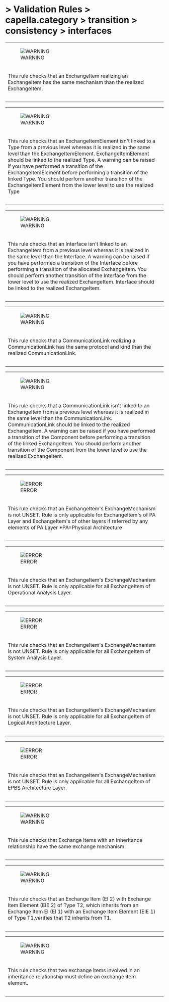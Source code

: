       
= > Validation Rules > capella.category > transition > consistency > interfaces =
            
{| border="1"
|-
|[[Image:Images/warning.gif|WARNING]]
|  
|-
|This rule checks that an ExchangeItem realizing an ExchangeItem has the same mechanism than the realized ExchangeItem. 
|-
|- 
|}            
{| border="1"
|-
|[[Image:Images/warning.gif|WARNING]]
|  
|-
|This rule checks that an ExchangeItemElement isn't linked to a Type from a previous level whereas it is realized in the same level than the ExchangeItemElement. ExchangeItemElement should be linked to the realized Type. A warning can be raised if you have performed a transition of the ExchangeItemElement before performing a transition of the linked Type. You should perform another transition of the ExchangeItemElement from the lower level to use the realized Type 
|-
|- 
|}            
{| border="1"
|-
|[[Image:Images/warning.gif|WARNING]]
|  
|-
|This rule checks that an Interface isn't linked to an ExchangeItem from a previous level whereas it is realized in the same level than the Interface. A warning can be raised if you have performed a transition of the Interface before performing a transition of the allocated ExchangeItem. You should perform another transition of the Interface from the lower level to use the realized ExchangeItem.  Interface should be linked to the realized ExchangeItem. 
|-
|- 
|}            
{| border="1"
|-
|[[Image:Images/warning.gif|WARNING]]
|  
|-
|This rule checks that a CommunicationLink realizing a CommunicationLink has the same protocol and kind than the realized CommunicationLink. 
|-
|- 
|}            
{| border="1"
|-
|[[Image:Images/warning.gif|WARNING]]
|  
|-
|This rule checks that a CommunicationLink isn't linked to an ExchangeItem from a previous level whereas it is realized in the same level than the CommunicationLink. CommunicationLink should be linked to the realized ExchangeItem. A warning can be raised if you have performed a transition of the Component before performing a transition of the linked ExchangeItem.  You should perform another transition of the Component from the lower level to use the realized ExchangeItem. 
|-
|- 
|}            
{| border="1"
|-
|[[Image:Images/error.gif|ERROR]]
|  
|-
|This rule checks that an ExchangeItem's ExchangeMechanism is not UNSET.  Rule is only applicable for ExchangeItem's of PA Layer and ExchangeItem's of other layers if referred by any elements of PA Layer  *PA=Physical Architecture 
|-
|- 
|}            
{| border="1"
|-
|[[Image:Images/error.gif|ERROR]]
|  
|-
|This rule checks that an ExchangeItem's ExchangeMechanism is not UNSET.  Rule is only applicable for all ExchangeItem of Operational Analysis Layer. 
|-
|- 
|}            
{| border="1"
|-
|[[Image:Images/error.gif|ERROR]]
|  
|-
|This rule checks that an ExchangeItem's ExchangeMechanism is not UNSET.  Rule is only applicable for all ExchangeItem of System Analysis Layer. 
|-
|- 
|}            
{| border="1"
|-
|[[Image:Images/error.gif|ERROR]]
|  
|-
|This rule checks that an ExchangeItem's ExchangeMechanism is not UNSET.  Rule is only applicable for all ExchangeItem of Logical Architecture Layer. 
|-
|- 
|}            
{| border="1"
|-
|[[Image:Images/error.gif|ERROR]]
|  
|-
|This rule checks that an ExchangeItem's ExchangeMechanism is not UNSET.  Rule is only applicable for all ExchangeItem of EPBS Architecture Layer. 
|-
|- 
|}            
{| border="1"
|-
|[[Image:Images/warning.gif|WARNING]]
|  
|-
|This rule checks that Exchange Items with an inheritance relationship have the same exchange mechanism. 
|-
|- 
|}            
{| border="1"
|-
|[[Image:Images/warning.gif|WARNING]]
|  
|-
|This rule checks that an Exchange Item (EI 2) with Exchange Item Element (EIE 2) of Type T2, which inherits from an Exchange Item EI (EI 1) with an Exchange Item Element (EIE 1) of Type T1,verifies that T2 inherits from T1. 
|-
|- 
|}            
{| border="1"
|-
|[[Image:Images/warning.gif|WARNING]]
|  
|-
|This rule checks that two exchange items involved in an inheritance relationship must define an exchange item element. 
|-
|- 
|}   